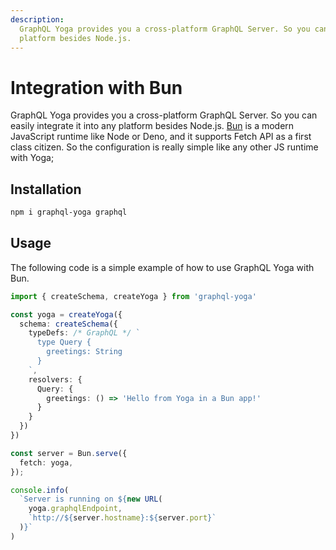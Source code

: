 ```yaml
---
description:
  GraphQL Yoga provides you a cross-platform GraphQL Server. So you can easily integrate it into any
  platform besides Node.js.
---
```


# Integration with Bun

GraphQL Yoga provides you a cross-platform GraphQL Server. So you can easily integrate it into any
platform besides Node.js. [Bun](https://bun.sh) is a modern JavaScript runtime like Node or Deno,
and it supports Fetch API as a first class citizen. So the configuration is really simple like any
other JS runtime with Yoga;

## Installation

```sh npm2yarn
npm i graphql-yoga graphql
```

## Usage

The following code is a simple example of how to use GraphQL Yoga with Bun.

```ts
import { createSchema, createYoga } from 'graphql-yoga'

const yoga = createYoga({
  schema: createSchema({
    typeDefs: /* GraphQL */ `
      type Query {
        greetings: String
      }
    `,
    resolvers: {
      Query: {
        greetings: () => 'Hello from Yoga in a Bun app!'
      }
    }
  })
})

const server = Bun.serve({
  fetch: yoga,
});

console.info(
  `Server is running on ${new URL(
    yoga.graphqlEndpoint,
    `http://${server.hostname}:${server.port}`
  )}`
)
```
